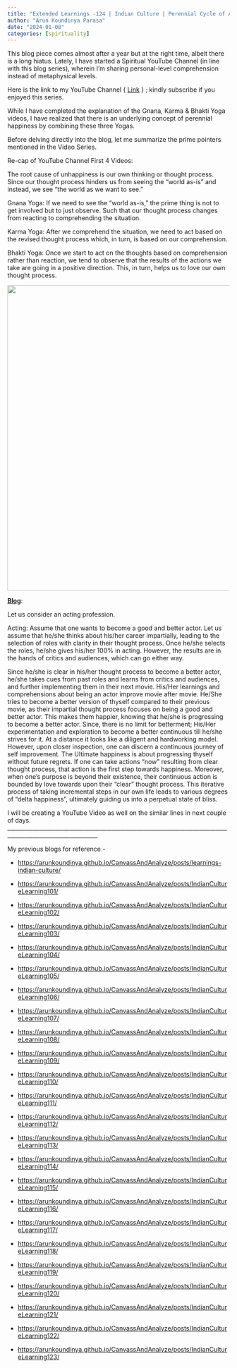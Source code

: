 ```yaml
---
title: "Extended Learnings -124 | Indian Culture | Perennial Cycle of Ānanda ( Bliss )"
author: "Arun Koundinya Parasa"
date: "2024-01-08"
categories: [spirituality]
---
```


This blog piece comes almost after a year but at the right time, albeit there is a long hiatus. Lately, I have started a Spiritual YouTube Channel (in line with this blog series), wherein I'm sharing personal-level comprehension instead of metaphysical levels.

Here is the link to my YouTube Channel { [Link](https://www.youtube.com/watch?v=W6DqGmzeoM8&list=PL1pdvanb8-ka0_MlE_AQjP2aRm1vFSnjX) } ; kindly subscribe if you enjoyed this series.

While I have completed the explanation of the Gnana, Karma & Bhakti Yoga videos, I have realized that there is an underlying concept of perennial happiness by combining these three Yogas.

Before delving directly into the blog, let me summarize the prime pointers mentioned in the Video Series.

Re-cap of YouTube Channel First 4 Videos:

The root cause of unhappiness is our own thinking or thought process. Since our thought process hinders us from seeing the "world as-is" and instead, we see "the world as we want to see."

Gnana Yoga: If we need to see the "world as-is," the prime thing is not to get involved but to just observe. Such that our thought process changes from reacting to comprehending the situation.

Karma Yoga: After we comprehend the situation, we need to act based on the revised thought process which, in turn, is based on our comprehension.

Bhakti Yoga: Once we start to act on the thoughts based on comprehension rather than reaction, we tend to observe that the results of the actions we take are going in a positive direction. This, in turn, helps us to love our own thought process.

![](version_arun_image.jpeg){fig-align="center" width="693"}

[**Blog**]{.underline}:

Let us consider an acting profession.

Acting: Assume that one wants to become a good and better actor. Let us assume that he/she thinks about his/her career impartially, leading to the selection of roles with clarity in their thought process. Once he/she selects the roles, he/she gives his/her 100% in acting. However, the results are in the hands of critics and audiences, which can go either way.

Since he/she is clear in his/her thought process to become a better actor, he/she takes cues from past roles and learns from critics and audiences, and further implementing them in their next movie. His/Her learnings and comprehensions about being an actor improve movie after movie. He/She tries to become a better version of thyself compared to their previous movie, as their impartial thought process focuses on being a good and better actor. This makes them happier, knowing that he/she is progressing to become a better actor. Since, there is no limit for betterment; His/Her experimentation and exploration to become a better continuous till he/she strives for it. At a distance it looks like a diligent and hardworking model. However, upon closer inspection, one can discern a continuous journey of self improvement. The Ultimate happiness is about progressing thyself without future regrets. If one can take actions "now" resulting from clear thought process, that action is the first step towards happiness. Moreover, when one's purpose is beyond their existence, their continuous action is bounded by love towards upon their "clear" thought process. This iterative process of taking incremental steps in our own life leads to various degrees of "delta happiness", ultimately guiding us into a perpetual state of bliss.

I will be creating a YouTube Video as well on the similar lines in next couple of days. \_\_\_\_\_\_\_\_\_\_\_\_\_\_\_\_\_\_\_\_\_\_\_\_\_\_\_\_\_\_\_\_\_\_\_\_\_\_\_\_\_\_\_\_\_\_\_\_\_\_\_\_\_\_\_\_\_\_\_\_\_\_\_\_\_\_\_\_\_\_\_\_\_\_\_\_\_\_\_\_\_\_\_\_\_\_\_\_\_\_\_\_\_\_\_\_\_\_\_\_\_\_\_\_\_\_\_\_\_\_

My previous blogs for reference -

-   <https://arunkoundinya.github.io/CanvassAndAnalyze/posts/learnings-indian-culture/>

-   <https://arunkoundinya.github.io/CanvassAndAnalyze/posts/IndianCultureLearning101/>

-   <https://arunkoundinya.github.io/CanvassAndAnalyze/posts/IndianCultureLearning102/>

-   <https://arunkoundinya.github.io/CanvassAndAnalyze/posts/IndianCultureLearning103/>

-   <https://arunkoundinya.github.io/CanvassAndAnalyze/posts/IndianCultureLearning104/>

-   <https://arunkoundinya.github.io/CanvassAndAnalyze/posts/IndianCultureLearning105/>

-   <https://arunkoundinya.github.io/CanvassAndAnalyze/posts/IndianCultureLearning106/>

-   <https://arunkoundinya.github.io/CanvassAndAnalyze/posts/IndianCultureLearning107/>

-   <https://arunkoundinya.github.io/CanvassAndAnalyze/posts/IndianCultureLearning108/>

-   <https://arunkoundinya.github.io/CanvassAndAnalyze/posts/IndianCultureLearning109/>

-   <https://arunkoundinya.github.io/CanvassAndAnalyze/posts/IndianCultureLearning110/>

-   <https://arunkoundinya.github.io/CanvassAndAnalyze/posts/IndianCultureLearning111/>

-   <https://arunkoundinya.github.io/CanvassAndAnalyze/posts/IndianCultureLearning112/>

-   <https://arunkoundinya.github.io/CanvassAndAnalyze/posts/IndianCultureLearning113/>

-   <https://arunkoundinya.github.io/CanvassAndAnalyze/posts/IndianCultureLearning114/>

-   <https://arunkoundinya.github.io/CanvassAndAnalyze/posts/IndianCultureLearning115/>

-   <https://arunkoundinya.github.io/CanvassAndAnalyze/posts/IndianCultureLearning116/>

-   <https://arunkoundinya.github.io/CanvassAndAnalyze/posts/IndianCultureLearning117/>

-   <https://arunkoundinya.github.io/CanvassAndAnalyze/posts/IndianCultureLearning118/>

-   <https://arunkoundinya.github.io/CanvassAndAnalyze/posts/IndianCultureLearning119/>

-   <https://arunkoundinya.github.io/CanvassAndAnalyze/posts/IndianCultureLearning120/>

-   <https://arunkoundinya.github.io/CanvassAndAnalyze/posts/IndianCultureLearning121/>

-   <https://arunkoundinya.github.io/CanvassAndAnalyze/posts/IndianCultureLearning122/>

-   <https://arunkoundinya.github.io/CanvassAndAnalyze/posts/IndianCultureLearning123/>